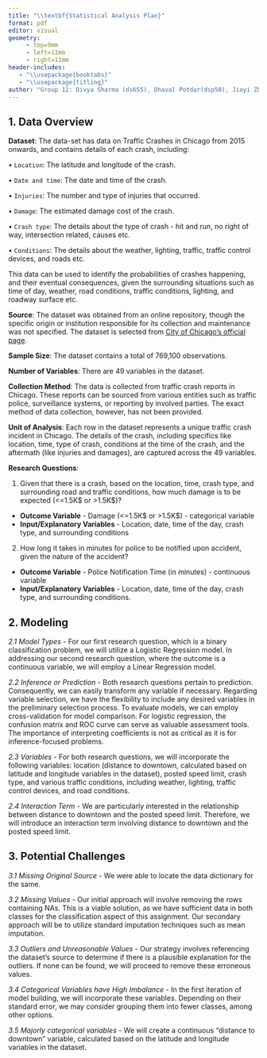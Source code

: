 ```yaml
---
title: "\\textbf{Statistical Analysis Plan}"
format: pdf
editor: visual
geometry:
     - top=9mm
     - left=11mm
     - right=11mm
header-includes:
   - "\\usepackage{booktabs}"
   - "\\usepackage{titling}"
author: "Group 12: Divya Sharma (ds655), Dhaval Potdar(dsp50), Jiayi Zhou (jz456), Jiechen Li (jl1254)"
---
```


## 1. Data Overview

**Dataset**: The data-set has data on Traffic Crashes in Chicago from 2015 onwards, and contains details of each crash, including:

• `Location`: The latitude and longitude of the crash.

• `Date and time`: The date and time of the crash.

• `Injuries`: The number and type of injuries that occurred.

• `Damage`: The estimated damage cost of the crash.

• `Crash type`: The details about the type of crash - hit and run, no right of way, intersection related, causes etc.

• `Conditions`: The details about the weather, lighting, traffic, traffic control devices, and roads etc.

This data can be used to identify the probabilities of crashes happening, and their eventual consequences, given the surrounding situations such as time of day, weather, road conditions, traffic conditions, lighting, and roadway surface etc.

**Source**: The dataset was obtained from an online repository, though the specific origin or institution responsible for its collection and maintenance was not specified. The dataset is selected from [City of Chicago's official page](https://data.cityofchicago.org/Transportation/Traffic-Crashes-Crashes/85ca-t3if).

**Sample Size**: The dataset contains a total of 769,100 observations.

**Number of Variables**: There are 49 variables in the dataset.

**Collection Method**: The data is collected from traffic crash reports in Chicago. These reports can be sourced from various entities such as traffic police, surveillance systems, or reporting by involved parties. The exact method of data collection, however, has not been provided.

**Unit of Analysis**: Each row in the dataset represents a unique traffic crash incident in Chicago. The details of the crash, including specifics like location, time, type of crash, conditions at the time of the crash, and the aftermath (like injuries and damages), are captured across the 49 variables.

**Research Questions**:

1.  Given that there is a crash, based on the location, time, crash type, and surrounding road and traffic conditions, how much damage is to be expected (\<=1.5K\$ or \>1.5K\$)?

-   **Outcome Variable** - Damage (\<=1.5K\$ or \>1.5K\$) - categorical variable
-   **Input/Explanatory Variables** - Location, date, time of the day, crash type, and surrounding conditions

2.  How long it takes in minutes for police to be notified upon accident, given the nature of the accident?

-   **Outcome Variable** - Police Notification Time (in minutes) - continuous variable
-   **Input/Explanatory Variables** - Location, date, time of the day, crash type, and surrounding conditions.

## 2. Modeling

*2.1 Model Types* - For our first research question, which is a binary classification problem, we will utilize a Logistic Regression model. In addressing our second research question, where the outcome is a continuous variable, we will employ a Linear Regression model.

*2.2 Inference or Prediction* - Both research questions pertain to prediction. Consequently, we can easily transform any variable if necessary. Regarding variable selection, we have the flexibility to include any desired variables in the preliminary selection process. To evaluate models, we can employ cross-validation for model comparison. For logistic regression, the confusion matrix and ROC curve can serve as valuable assessment tools. The importance of interpreting coefficients is not as critical as it is for inference-focused problems.

*2.3 Variables* - For both research questions, we will incorporate the following variables: location (distance to downtown, calculated based on latitude and longitude variables in the dataset), posted speed limit, crash type, and various traffic conditions, including weather, lighting, traffic control devices, and road conditions.

*2.4 Interaction Term* - We are particularly interested in the relationship between distance to downtown and the posted speed limit. Therefore, we will introduce an interaction term involving distance to downtown and the posted speed limit.

## 3. Potential Challenges

*3.1 Missing Original Source* - We were able to locate the data dictionary for the same.

*3.2 Missing Values* - Our initial approach will involve removing the rows containing NAs. This is a viable solution, as we have sufficient data in both classes for the classification aspect of this assignment. Our secondary approach will be to utilize standard imputation techniques such as mean imputation.

*3.3 Outliers and Unreasonable Values* - Our strategy involves referencing the dataset's source to determine if there is a plausible explanation for the outliers. If none can be found, we will proceed to remove these erroneous values.

*3.4 Categorical Variables have High Imbalance* - In the first iteration of model building, we will incorporate these variables. Depending on their standard error, we may consider grouping them into fewer classes, among other options.

*3.5 Majorly categorical variables* - We will create a continuous "distance to downtown" variable, calculated based on the latitude and longitude variables in the dataset.
